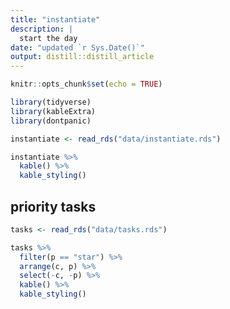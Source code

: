 ```yaml
---
title: "instantiate"
description: |
  start the day
date: "updated `r Sys.Date()`"
output: distill::distill_article
---
```


```r
knitr::opts_chunk$set(echo = TRUE)
```


```r
library(tidyverse)
library(kableExtra)
library(dontpanic)

instantiate <- read_rds("data/instantiate.rds")


```

```r

instantiate %>% 
  kable() %>% 
  kable_styling()

```

## priority tasks

```r
tasks <- read_rds("data/tasks.rds")

tasks %>% 
  filter(p == "star") %>% 
  arrange(c, p) %>% 
  select(-c, -p) %>% 
  kable() %>% 
  kable_styling()
  

```

